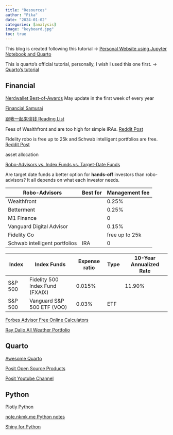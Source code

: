 ```yaml
---
title: "Resources"
author: "Pika"
date: "2024-01-02"
categories: [analysis]
image: "keyboard.jpg"
toc: true
---
```


This blog is created following this tutorial -> 
[Personal Website using Jupyter Notebook and Quarto](https://adtarie.net/posts/007-quarto-python-tutorial/#introduction)

This is quarto's official tutorial, personally, I wish I used this one first. ->
[Quarto's tutorial](https://quarto.org/docs/websites/website-blog.html)

## Financial
[Nerdwallet Best-of-Awards](https://www.nerdwallet.com/l/awards) May update in the first week of every year

[Financial Samurai](https://www.financialsamurai.com/)

[跟我一起来谈钱 Reading List](https://www.amazon.com/shop/influencer-56ee3e30/list/FDLY23ETJOQ1?tag=onamzchattymo-20&ref_=aip_sf_list_spv_ofs_mixed_d)

Fees of Wealthfront and  are too high for simple IRAs.
[Reddit Post](https://www.reddit.com/r/wealthfront/comments/12i32re/fees_are_too_high_for_simple_iras/)

Fidelity robo is free up to 25k and Schwab intelligent portfolios are free.
[Reddit Post](https://www.reddit.com/r/wealthfront/comments/12y40ix/wealthfront_vs_betterment/)

asset allocation

[Robo-Advisors vs. Index Funds vs. Target-Date Funds](https://www.nerdwallet.com/article/investing/target-date-fund-vs-robo-advisor)

Are target date funds a better option for **hands-off** investors than robo-advisors? It all depends on what each investor needs.


|Robo-Advisors|Best for|Management fee|
|------|-----|-----|
|Wealthfront||0.25%|
|Betterment||0.25%|
|M1 Finance||0|
|Vanguard Digital Advisor||0.15%|
|Fidelity Go||free up to 25k|
|Schwab intelligent portfolios|IRA|0|

|Index|Index Funds|Expense ratio|Type|10-Year Annualized Rate|
|------|-----|-----|-----|-----|
|S&P 500|Fidelity 500 Index Fund (FXAIX)|0.015%||11.90%|
|S&P 500|Vanguard S&P 500 ETF (VOO)|0.03%|ETF||

[Forbes Advisor Free Online Calculators](https://www.forbes.com/advisor/calculators/)

[Ray Dalio All Weather Portfolio](https://portfolioslab.com/portfolio/ray-dalio-all-weather)

## Quarto
[Awesome Quarto](https://github.com/mcanouil/awesome-quarto)

[Posit Open Source Products](https://posit.co/products/open-source/)

[Posit Youtube Channel](https://www.youtube.com/@PositPBC/featured)

## Python
[Plotly Python](https://plotly.com/python/)

[note.nkmk.me Python notes](https://note.nkmk.me/en/python/)

[Shiny for Python](https://shiny.posit.co/py/docs/overview.html)
